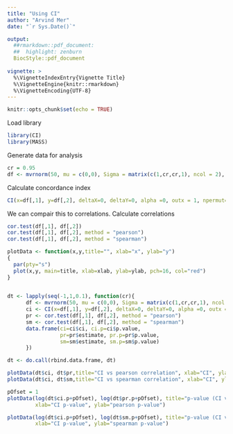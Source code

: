```yaml
---
title: "Using CI"
author: "Arvind Mer"
date: "`r Sys.Date()`"

output:
  ##rmarkdown::pdf_document:
  ##  highlight: zenburn
  BiocStyle::pdf_document
    
vignette: >
  %\VignetteIndexEntry{Vignette Title}
  %\VignetteEngine{knitr::rmarkdown}
  %\VignetteEncoding{UTF-8}
---
```


```r
knitr::opts_chunk$set(echo = TRUE)
```

Load library
```r
library(CI)
library(MASS)
```

Generate data for analysis
```r
cr = 0.95
df <- mvrnorm(50, mu = c(0,0), Sigma = matrix(c(1,cr,cr,1), ncol = 2), empirical = TRUE)
```

Calculate concordance index
```r
CI(x=df[,1], y=df[,2], deltaX=0, deltaY=0, alpha =0, outx = 1, npermut=10000)
```




We can compair this to correlations.
Calculate correlations
```r
cor.test(df[,1], df[,2])
cor.test(df[,1], df[,2], method = "pearson")
cor.test(df[,1], df[,2], method = "spearman")
```

```r
plotData <- function(x,y,title="", xlab="x", ylab="y")
{
  par(pty="s")
  plot(x,y, main=title, xlab=xlab, ylab=ylab, pch=16, col="red")
}
  
```

```r

dt <- lapply(seq(-1,1,0.1), function(cr){
      df <- mvrnorm(50, mu = c(0,0), Sigma = matrix(c(1,cr,cr,1), ncol = 2), empirical = TRUE)
      ci <- CI(x=df[,1], y=df[,2], deltaX=0, deltaY=0, alpha =0, outx = 1, npermut=10000, ncpu = 2)
      pr <- cor.test(df[,1], df[,2], method = "pearson")
      sm <- cor.test(df[,1], df[,2], method = "spearman")
      data.frame(ci=ci$ci, ci.p=ci$p.value,
                 pr=pr$estimate, pr.p=pr$p.value,
                 sm=sm$estimate, sm.p=sm$p.value)
      })

dt <- do.call(rbind.data.frame, dt)

plotData(dt$ci, dt$pr,title="CI vs pearson correlation", xlab="CI", ylab="pearson")
plotData(dt$ci, dt$sm,title="CI vs spearman correlation", xlab="CI", ylab="spearman")

pOfset = 1
plotData(log(dt$ci.p+pOfset), log(dt$pr.p+pOfset), title="p-value (CI vs pearson correlation)",
         xlab="CI p-value", ylab="pearson p-value")

plotData(log(dt$ci.p+pOfset), log(dt$sm.p+pOfset), title="p-value (CI vs spearman correlation)",
         xlab="CI p-value", ylab="spearman p-value")

```
